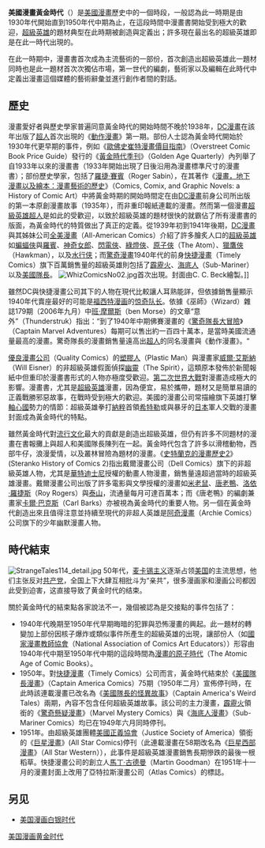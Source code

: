 {{unreferenced|time=2009-08-26T00:00:47+00:00}}
{{Ages of subjects
|type       = 黄金
|subject    = 漫画
<!-- 注释: |image      = superman14.jpg -->
|imagesize  = 
|caption    = [[超人|超人]]，開啟了漫畫的黃金時代：《超人 #14》（1942年二月），封面由[[弗瑞德·雷|弗瑞德·雷]]繪製。
|date1      = 1930年代后期
|date2      = 1940年代后期
|parentage  = 
|prevage    = 
|nextage    = [[漫畫的白银時代|漫畫的白银時代]]
|subage     = [[漫畫的原子時代|漫畫的原子時代]]
|see        = 
}}
'''美國漫畫黃金時代'''（{{lang-en|Golden Age of Comic Books}}）是[[美國漫畫|美國漫畫]]歷史中的一個時段，一般認為此一時期是由1930年代開始直到1950年代中期為止，在這段時間中漫畫書開始受到極大的歡迎，[[超級英雄|超級英雄]]的題材典型在此時期被創造與定義出；許多現在最出名的超級英雄即是在此一時代出現的。

在此一時期中，漫畫書首次成為主流藝術的一部份，首次創造出超級英雄此一題材同時也是此一題材首次次獨佔市場，第一世代的編劇，藝術家以及編輯在此時代中定義出漫畫這個媒體的藝術辭彙並進行創作者間的對話。

== 歷史 ==
漫畫愛好者與歷史學家普遍同意黃金時代的開始時間不晚於1938年，[[DC漫畫|DC漫畫]]在該年出版了[[超人|超人]]首次出現的《[[動作漫畫|動作漫畫]]》第一期。部份人士認為黃金時代開始於1930年代更早期的事件，例如《[[歐佛史崔特漫畫價目指南|歐佛史崔特漫畫價目指南]]》（Overstreet Comic Book Price Guide）發行的《[[黃金時代季刊|黃金時代季刊]]》（Golden Age Quarterly）內列舉了自1933年以來的漫畫書（1933年開始出現了日後沿用為漫畫標準尺寸的漫畫書）；部份歷史學家，包括了[[羅捷·賽賓|羅捷·賽賓]]（Roger Sabin），在其著作《[[漫畫，地下漫畫以及繪本：漫畫藝術的歷史|漫畫，地下漫畫以及繪本：漫畫藝術的歷史]]》（Comics, Comix, and Graphic Novels: a History of Comic Art）中將黃金時期的開始時間定在由[[DC漫畫|DC漫畫]]前身公司所出版的第一本原創漫畫故事（1935年），而非重印報紙連載的漫畫。然而第一個漫畫[[超級英雄|超級英雄]][[超人|超人]]是如此的受歡迎，以致於超級英雄的題材很快的就霸佔了所有漫畫書的版面，為黃金時代的特質做出了真正的定義。從1939年初到1941年後期，[[DC漫畫|DC漫畫]]與其姊妹公司[[全美漫畫|全美漫畫]]（All-American Comics）介紹了許多膾炙人口的[[超級英雄|超級英雄]]如[[蝙蝠俠|蝙蝠俠]]與[[羅賓_(漫畫)|羅賓]]、[[神奇女郎|神奇女郎]]、[[閃電俠|閃電俠]]、[[綠燈俠|綠燈俠]]、[[原子俠|原子俠]]（The Atom）、[[獵鷹俠|獵鷹俠]]（Hawkman），以及[[水行侠|水行侠]]；而[[驚奇漫畫|驚奇漫畫]]1940年代的前身[[快捷漫畫|快捷漫畫]]（Timely Comics）旗下百萬銷售量的超級英雄則包括了[[霹靂火|霹靂火]]、[[海底人|海底人]]（Sub-Mariner）以及[[美國隊長|美國隊長]]。
[[File:WhizComicsNo02.jpg|left]]首次出現。封面由C. C. Beck繪製。]]

雖然DC與快捷漫畫公司其下的人物在現代比較讓人耳熟能詳，但依據銷售量顯示1940年代賣座最好的可能是[[福西特漫画|福西特漫画]]的[[惊奇队长_(DC漫画)|惊奇队长]]。依據《巫師》（Wizard）雜誌179期（2006年九月）中[[班·摩爾斯|班·摩爾斯]]（ben Morse）的文章“意外”（Thunderstruk）指出：“到了1940年中期佛賽漫畫的《[[驚奇隊長大冒險|驚奇隊長大冒險]]》（Captain Marvel Adventures）每期可以售出約一百四十萬本，是當時美國流通量最高的漫畫。驚奇隊長的漫畫銷售量遠高出[[超人|超人]]的同名漫畫與《動作漫畫》。“

[[優良漫畫公司|優良漫畫公司]]（Quality Comics）的[[塑膠人|塑膠人]]（Plastic Man）與漫畫家[[威爾·艾斯納|威爾·艾斯納]]（Will Eisner）的非超級英雄假面偵探[[幽靈|幽靈]]（The Spirit），這類原本發佈於新聞報紙中但重印於漫畫書形式的人物亦極度受歡迎。[[第二次世界大戰|第二次世界大戰]]對漫畫造成極大的影響。漫畫書，尤其是[[超級英雄|超級英雄]]漫畫，因為便宜，易於攜帶，題材又是簡單易讀的正義戰勝邪惡故事，在戰時受到極大的歡迎。美國的漫畫公司常描繪旗下英雄打擊[[軸心國|軸心國]]勢力的情節：超級英雄拳打[[納粹|納粹]]首領[[希特勒|希特勒]]或與暴牙的[[日本|日本]]軍人交戰的漫畫封面成為黃金時代的特點。

雖然黃金時代對[[流行文化|流行文化]]最大的貢獻是創造出超級英雄，但仍有許多不同題材的漫畫在書報攤上與超人和美國隊長陳列在一起。黃金時代包含了許多以滑稽動物，西部牛仔，浪漫愛情，以及叢林冒險為題材的漫畫。《[[史特蘭克的漫畫歷史2|史特蘭克的漫畫歷史2]]》(Steranko History of Comics 2)指出戴爾漫畫公司（Dell Comics）旗下的非超級英雄人物，尤其是[[華特迪士尼|華特迪士尼]]授權的動畫人物漫畫，銷售量遠超過當時的超級英雄漫畫。戴爾漫畫公司出版了許多電影與文學授權的漫畫如[[米老鼠|米老鼠]]、[[唐老鴨|唐老鴨]]、[[洛依·羅捷斯|洛依·羅捷斯]]（Roy Rogers）與[[泰山|泰山]]，流通量每月可達百萬本；而《唐老鴨》的編劇兼畫家[[卡爾·巴克斯|卡爾·巴克斯]]（Carl Barks）亦被視為黃金時代的重要人物。另一個在黃金時代創造出來且值得注意並持續至現代的非超人英雄是[[阿奇漫畫|阿奇漫畫]]（Archie Comics）公司旗下的少年幽默漫畫人物。

== 時代結束 ==
[[File:StrangeTales114_detail.jpg|thumb]]
50年代，[[麦卡锡主义|麦卡锡主义]]逐渐占领[[美国|美国]]的主流思想，他们主张反对[[共产党|共产党]]，全国上下大肆互相批斗为“亲共”，很多漫画家和漫画公司都因此受到迫害，这直接导致了黄金时代的结束。

關於黃金時代的結束點各家說法不一，幾個被認為是交接點的事件包括了：

* 1940年代晚期至1950年代早期晦暗的犯罪與恐怖漫畫的興起。此一題材的轉變加上部份因核子爆炸或類似事件所產生的超級英雄的出現，讓部份人（如[[國家漫畫教師協會|國家漫畫教師協會]]（National Association of Comics Art Educators））形容由1940年代中期至1950年代中期的這段時間為[[漫畫的原子時代|漫畫的原子時代]]（The Atomic Age of Comic Books）。
* 1950年。對[[快捷漫畫|快捷漫畫]]（Timely Comics）公司而言，黃金時代結束於《[[美國隊長漫畫|美國隊長漫畫]]》（Captain America Comics）75期（1950年二月）宣佈停刊時，在此時該連載漫畫已改名為《[[美國隊長的怪異故事|美國隊長的怪異故事]]》（Captain America's Weird Tales）兩期，內容不包含任何超級英雄故事。該公司的主力漫畫，[[霹靂火|霹靂火]]領銜的《[[驚奇懸疑漫畫|驚奇懸疑漫畫]]》（Marvel Mystery Comics）與《[[海底人漫畫|海底人漫畫]]》（Sub-Mariner Comics）均已在1949年六月同時停刊。
* 1951年。由超級英雄團體[[美國正義協會|美國正義協會]]（Justice Society of America）領銜的《[[巨星漫畫|巨星漫畫]]》(All Star Comics)停刊（此連載漫畫在58期改名為《[[巨星西部漫畫|巨星西部漫畫]]》（All Star Western）），此事件是超級英雄漫畫銷售長期慘跌的最後一根稻草。快捷漫畫公司的創立人[[馬丁·古德曼|馬丁·古德曼]]（Martin Goodman）在1951年十一月的漫畫封面上改用了亞特拉斯漫畫公司（Atlas Comics）的標誌。

==另见==
* [[美国漫画白银时代|美国漫画白银时代]]
{{漫画导航}}

[[Category:美国漫画黄金时代|]]